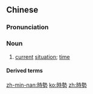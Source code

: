 {{also|时势}}
==Chinese==
{{zh-forms|s=时势}}

===Pronunciation===
{{zh-pron
|m=shíshì
|c=si4 sai3
|h=pfs=sṳ̀-sṳ
|mn=qz,tw,xm:sî-sè/twvk,zz:sî-sì
|cat=n
}}

===Noun===
{{zh-noun}}

# [[current]] [[situation]]; [[time]]

====Derived terms====
{{zh-der|時勢造英雄}}

[[zh-min-nan:時勢]]
[[ko:時勢]]
[[zh:時勢]]